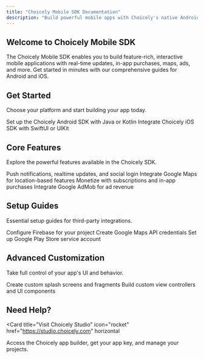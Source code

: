 ```yaml
---
title: "Choicely Mobile SDK Documentation"
description: "Build powerful mobile apps with Choicely's native Android and iOS SDKs"
---
```


## Welcome to Choicely Mobile SDK

The Choicely Mobile SDK enables you to build feature-rich, interactive mobile applications with real-time updates, in-app purchases, maps, ads, and more. Get started in minutes with our comprehensive guides for Android and iOS.

## Get Started

Choose your platform and start building your app today.

<CardGroup cols={2}>
  <Card
    title="Android SDK"
    icon="android"
    href="/android/quick-start"
  >
    Set up the Choicely Android SDK with Java or Kotlin
  </Card>
  <Card
    title="iOS SDK"
    icon="apple"
    href="/ios/quick-start"
  >
    Integrate Choicely iOS SDK with SwiftUI or UIKit
  </Card>
</CardGroup>

## Core Features

Explore the powerful features available in the Choicely SDK.

<CardGroup cols={2}>
  <Card
    title="Firebase Integration"
    icon="fire"
    href="/android/firebase"
  >
    Push notifications, realtime updates, and social login
  </Card>
  <Card
    title="Maps"
    icon="map"
    href="/android/map"
  >
    Integrate Google Maps for location-based features
  </Card>
  <Card
    title="In-App Purchases"
    icon="shop"
    href="/android/shop"
  >
    Monetize with subscriptions and in-app purchases
  </Card>
  <Card
    title="Advertising"
    icon="bullhorn"
    href="/android/ad"
  >
    Integrate Google AdMob for ad revenue
  </Card>
</CardGroup>

## Setup Guides

Essential setup guides for third-party integrations.

<CardGroup cols={3}>
  <Card
    title="Firebase Setup"
    icon="fire"
    href="/resources/firebase-project"
  >
    Configure Firebase for your project
  </Card>
  <Card
    title="Maps API Key"
    icon="key"
    href="/resources/map-api"
  >
    Create Google Maps API credentials
  </Card>
  <Card
    title="Store Configuration"
    icon="store"
    href="/resources/store-setup"
  >
    Set up Google Play Store service account
  </Card>
</CardGroup>

## Advanced Customization

Take full control of your app's UI and behavior.

<CardGroup cols={2}>
  <Card
    title="Android Advanced"
    icon="code"
    href="/android-advanced/custom-splash"
  >
    Create custom splash screens and fragments
  </Card>
  <Card
    title="iOS Advanced"
    icon="mobile"
    href="/ios-advanced/custom-view"
  >
    Build custom view controllers and UI components
  </Card>
</CardGroup>

## Need Help?

<Card
  title="Visit Choicely Studio"
  icon="rocket"
  href="https://studio.choicely.com"
  horizontal
>
  Access the Choicely app builder, get your app key, and manage your projects.
</Card>
